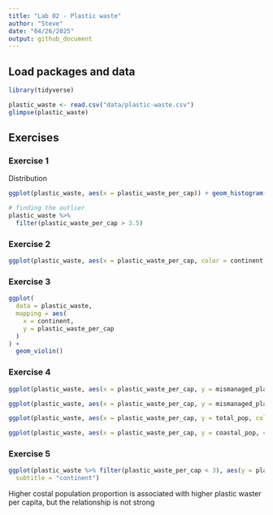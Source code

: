 ```yaml
---
title: "Lab 02 - Plastic waste"
author: "Steve"
date: "04/26/2025"
output: github_document
---
```


## Load packages and data

```r
library(tidyverse) 
```

```r
plastic_waste <- read.csv("data/plastic-waste.csv")
glimpse(plastic_waste)
```

## Exercises

### Exercise 1

Distribution

```r
ggplot(plastic_waste, aes(x = plastic_waste_per_cap)) + geom_histogram(binwidth = 0.2)

# finding the outlier
plastic_waste %>%
  filter(plastic_waste_per_cap > 3.5)
```

### Exercise 2

```r
ggplot(plastic_waste, aes(x = plastic_waste_per_cap, color = continent, fill = continent)) + geom_density(alpha = 0.5, adjust = 2)
```

### Exercise 3

```r
ggplot(
  data = plastic_waste,
  mapping = aes(
    x = continent,
    y = plastic_waste_per_cap
  )
) +
  geom_violin()

```

### Exercise 4

```r
ggplot(plastic_waste, aes(x = plastic_waste_per_cap, y = mismanaged_plastic_waste_per_cap)) + geom_point()
```

```r
ggplot(plastic_waste, aes(x = plastic_waste_per_cap, y = mismanaged_plastic_waste_per_cap, color = continent)) + geom_point()
```

```r
ggplot(plastic_waste, aes(x = plastic_waste_per_cap, y = total_pop, color = continent)) + geom_point()
```

```r
ggplot(plastic_waste, aes(x = plastic_waste_per_cap, y = coastal_pop, color = continent)) + geom_point()
```

### Exercise 5

```r
ggplot(plastic_waste %>% filter(plastic_waste_per_cap < 3), aes(y = plastic_waste_per_cap, x = coastal_pop/total_pop, color = continent)) + geom_point() + geom_smooth(aes(group = 1), method = "loess", color = "black", se = TRUE) + labs(x = "Costal population proportion", y = "Plastic waste per capita",  title = "Plastic Waste vs. Costal Population Proportion",
  subtitle = "continent")
```
Higher costal population proportion is associated with higher plastic waster per capita, but the relationship is not strong

